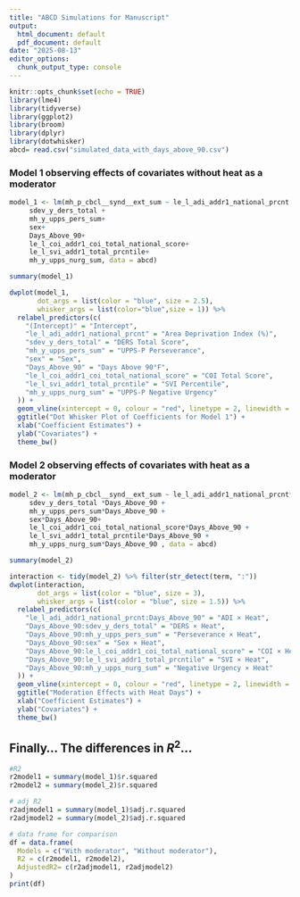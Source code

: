 ```yaml
---
title: "ABCD Simulations for Manuscript"
output:
  html_document: default
  pdf_document: default
date: "2025-08-13"
editor_options:
  chunk_output_type: console
---
```


```r
knitr::opts_chunk$set(echo = TRUE)
library(lme4)
library(tidyverse)
library(ggplot2)
library(broom)
library(dplyr)
library(dotwhisker)
abcd= read.csv("simulated_data_with_days_above_90.csv")
```

### Model 1 observing effects of covariates without heat as a moderator

```r
model_1 <- lm(mh_p_cbcl__synd__ext_sum ~ le_l_adi_addr1_national_prcnt + 
     sdev_y_ders_total +
     mh_y_upps_pers_sum+
     sex+
     Days_Above_90+
     le_l_coi_addr1_coi_total_national_score+
     le_l_svi_addr1_total_prcntile+
     mh_y_upps_nurg_sum, data = abcd)
```

```r
summary(model_1)
```


```r
dwplot(model_1,
       dot_args = list(color = "blue", size = 2.5),
       whisker_args = list(color="blue",size = 1)) %>%
  relabel_predictors(c(
    "(Intercept)" = "Intercept",
    "le_l_adi_addr1_national_prcnt" = "Area Deprivation Index (%)",
    "sdev_y_ders_total" = "DERS Total Score", 
    "mh_y_upps_pers_sum" = "UPPS-P Perseverance",
    "sex" = "Sex",
    "Days_Above_90" = "Days Above 90°F",
    "le_l_coi_addr1_coi_total_national_score" = "COI Total Score",
    "le_l_svi_addr1_total_prcntile" = "SVI Percentile",
    "mh_y_upps_nurg_sum" = "UPPS-P Negative Urgency"
  )) +
  geom_vline(xintercept = 0, colour = "red", linetype = 2, linewidth = 1) +
  ggtitle("Dot Whisker Plot of Coefficients for Model 1") +
  xlab("Coefficient Estimates") +
  ylab("Covariates") +
  theme_bw()
```

### Model 2 observing effects of covariates with heat as a moderator

```r
model_2 <- lm(mh_p_cbcl__synd__ext_sum ~ le_l_adi_addr1_national_prcnt*Days_Above_90 + 
     sdev_y_ders_total *Days_Above_90 +
     mh_y_upps_pers_sum*Days_Above_90 +
     sex*Days_Above_90+
     le_l_coi_addr1_coi_total_national_score*Days_Above_90 +
     le_l_svi_addr1_total_prcntile*Days_Above_90 +
     mh_y_upps_nurg_sum*Days_Above_90 , data = abcd)
```

```r
summary(model_2)
```

```r
interaction <- tidy(model_2) %>% filter(str_detect(term, ":"))
dwplot(interaction,
       dot_args = list(color = "blue", size = 3),
       whisker_args = list(color = "blue", size = 1.5)) %>%
  relabel_predictors(c(
    "le_l_adi_addr1_national_prcnt:Days_Above_90" = "ADI × Heat",
    "Days_Above_90:sdev_y_ders_total" = "DERS × Heat", 
    "Days_Above_90:mh_y_upps_pers_sum" = "Perseverance × Heat",
    "Days_Above_90:sex" = "Sex × Heat",
    "Days_Above_90:le_l_coi_addr1_coi_total_national_score" = "COI × Heat",
    "Days_Above_90:le_l_svi_addr1_total_prcntile" = "SVI × Heat",
    "Days_Above_90:mh_y_upps_nurg_sum" = "Negative Urgency × Heat"
  )) +
  geom_vline(xintercept = 0, colour = "red", linetype = 2, linewidth = 1) +
  ggtitle("Moderation Effects with Heat Days") +
  xlab("Coefficient Estimates") +
  ylab("Covariates") +
  theme_bw()
```

## Finally... The differences in $R^2$... 

```r
#R2
r2model1 = summary(model_1)$r.squared
r2model2 = summary(model_2)$r.squared

# adj R2
r2adjmodel1 = summary(model_1)$adj.r.squared
r2adjmodel2 = summary(model_2)$adj.r.squared

# data frame for comparison
df = data.frame(
  Models = c("With moderator", "Without moderator"),
  R2 = c(r2model1, r2model2),
  AdjustedR2= c(r2adjmodel1, r2adjmodel2)
)
print(df)
```









